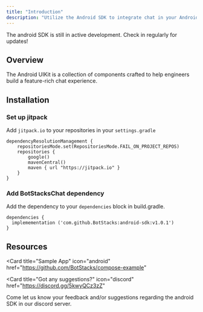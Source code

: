 ```yaml
---
title: "Introduction"
description: "Utilize the Android SDK to integrate chat in your Android native environment"
---
```


<Warning>
  The android SDK is still in active development. Check in regularly for
  updates!
</Warning>


## Overview

The Android UIKit is a collection of components crafted to help engineers build a
feature-rich chat experience.

## Installation

### Set up jitpack

Add `jitpack.io` to your repositories in your `settings.gradle`

```
dependencyResolutionManagement {
    repositoriesMode.set(RepositoriesMode.FAIL_ON_PROJECT_REPOS)
    repositories {
        google()
        mavenCentral()
        maven { url "https://jitpack.io" }
    }
}
```

### Add BotStacksChat dependency

Add the dependency to your `dependencies` block in build.gradle.

```Gradle
dependencies {
  implemementation ('com.github.BotStacks:android-sdk:v1.0.1')
}
```

## Resources

<CardGroup cols={2}>
  <Card title="Figma" 
  icon="figma" 
  href="https://www.figma.com/file/to0svpIcxIysJnTY8VPltC/BotStacks-UI-Kit-for-Mobile?type=design&node-id=973%3A6246&mode=design&t=LuQ7ijGmVXLVnlHo-1"
  >
  </Card>

  <Card title="Sample App" 
  icon="android" 
  href="https://github.com/BotStacks/compose-example"
  >
  </Card>

</CardGroup>

<Card
  title="Got any suggestions?"
  icon="discord"
  href="https://discord.gg/5kwyQCz3zZ"
>
  Come let us know your feedback and/or suggestions regarding the android SDK in
  our discord server.
</Card>